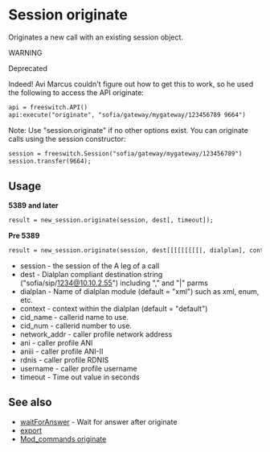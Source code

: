 
# Session originate 

 

Originates a new call with an existing session object.

WARNING

Deprecated

Indeed! Avi Marcus couldn't figure out how to get this to work, so he used the following to access the API originate:

```xml
api = freeswitch.API()
api:execute("originate", "sofia/gateway/mygateway/123456789 9664")
```

  
Note: Use "session.originate" if no other options exist. You can originate calls using the session constructor:

```xml
session = freeswitch.Session("sofia/gateway/mygateway/123456789")
session.transfer(9664);
```

## Usage

**5389 and later**

```xml
result = new_session.originate(session, dest[, timeout]);
```

  
**Pre 5389**

```xml
result = new_session.originate(session, dest[[[[[[[[[[, dialplan], context], cid_name], cid_num], network_addr], ani], aniii], rdnis], username], timeou
```

* session - the session of the A leg of a call
* dest - Dialplan compliant destination string ("sofia/sip/1234@10.10.2.55") including "," and "|" parms
* dialplan - Name of dialplan module (default = "xml") such as xml, enum, etc.
* context - context within the dialplan (default = "default")
* cid\_name - callerid name to use.
* cid\_num - callerid number to use.
* network\_addr - caller profile network address
* ani - caller profile ANI
* aniii - caller profile ANI-II
* rdnis - caller profile RDNIS
* username - caller profile username
* timeout - Time out value in seconds

## See also

* [waitForAnswer](https://wiki.freeswitch.org/wiki/Session%5FwaitForAnswer "Session waitForAnswer") \- Wait for answer after originate
* [export](https://wiki.freeswitch.org/wiki/Misc.%5FDialplan%5FTools%5Fexport "Misc. Dialplan Tools export")
* [Mod\_commands originate](../../../Modules/mod_commands_1966741.mdx#--)


